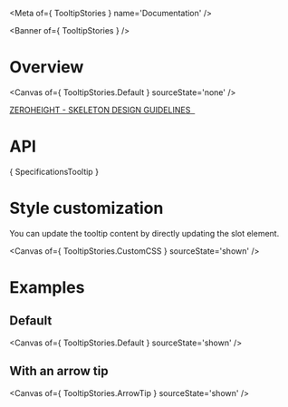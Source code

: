 
<Meta of={ TooltipStories } name='Documentation' />

<Banner of={ TooltipStories } />

# Overview

<Canvas of={ TooltipStories.Default } sourceState='none' />

<div>
  <a href="#"
     target="_blank">
    ZEROHEIGHT - SKELETON DESIGN GUIDELINES &nbsp;
  </a>
</div>

# API

<Markdown> { SpecificationsTooltip } </Markdown>

# Style customization

You can update the tooltip content by directly updating the slot element.

<Canvas of={ TooltipStories.CustomCSS } sourceState='shown' />

# Examples
## Default

<Canvas of={ TooltipStories.Default } sourceState='shown' />

## With an arrow tip

<Canvas of={ TooltipStories.ArrowTip } sourceState='shown' />
